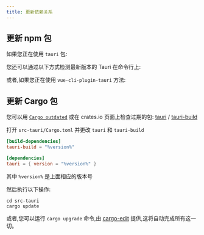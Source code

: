 ```yaml
---
title: 更新依赖关系
---
```



## 更新 npm 包

如果您正在使用 `tauri` 包:

<CommandTabs
	npm="npm install @tauri-apps/cli@latest @tauri-apps/api@latest"
	yarn="yarn up @tauri-apps/cli @tauri-apps/api"
	pnpm="pnpm update @tauri-apps/cli @tauri-apps/api --latest"
/>

您还可以通过以下方式检测最新版本的 Tauri 在命令行上:

<CommandTabs
	npm="npm outdated @tauri-apps/cli"
	yarn="yarn outdated @tauri-apps/cli"
	pnpm="pnpm outdated @tauri-apps/cli"
/>

或者,如果您正在使用 `vue-cli-plugin-tauri` 方法:

<CommandTabs
	npm="npm install vue-cli-plugin-tauri@latest"
	yarn="yarn up vue-cli-plugin-tauri"
	pnpm="pnpm update vue-cli-plugin-tauri --latest"
/>

## 更新 Cargo 包

您可以用 [`Cargo outdated`][] 或在 crates.io 页面上检查过期的包: [tauri][] / [tauri-build][]

打开 `src-tauri/Cargo.toml` 并更改 `tauri` 和 `tauri-build`

```toml
[build-dependencies]
tauri-build = "%version%"

[dependencies]
tauri = { version = "%version%" }
```

其中 `%version%` 是上面相应的版本号

然后执行以下操作:

```shell
cd src-tauri
cargo update
```

或者,您可以运行 `cargo upgrade` 命令,由 [ cargo-edit][] 提供,这将自动完成所有这一切。

[`cargo outdated`]: https://github.com/kbknapp/cargo-outdated
[tauri]: https://crates.io/crates/tauri/versions
[tauri-build]: https://crates.io/crates/tauri-build/versions
[cargo-edit]: https://github.com/killercup/cargo-edit
